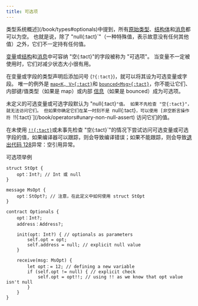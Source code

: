 ```yaml
---
title: 可选项
---
```


类型系统概述](/book/types#optionals)中提到，所有[原始类型](/book/types#primitive-types)、[结构体](/book/structs-and-messages#structs)和[消息](/book/structs-and-messages#messages)都可以为空。 也就是说，除了 "null{:tact}\`"（一种特殊值，表示故意没有任何其他值）之外，它们不一定持有任何值。

[变量](/book/statements#let)或[结构](/book/structs-and-messages#structs)和[消息](/book/structs-and-messages#messages)中可容纳 "空{:tact}"的字段被称为 "可选项"。 当变量不一定被使用时，它们对减少状态大小很有用。

在变量或字段的类型声明后添加问号 (`?{:tact}`)，就可以将其设为可选变量或字段。 唯一的例外是 [`map<K, V>{:tact}`](/book/maps)和 [`bounced<Msg>{:tact}`](/book/bounced)，你不能让它们、内部键/值类型（如果是 map）或内部 [信息](/book/structs-and-messages#messages)（如果是 bounced）成为可选项。

未定义的可选变量或可选字段默认为 "null{:tact}`"值。 如果不先检查 "空{:tact}"，就无法访问它们。 但如果你确定它们在某一时刻不是 `null{:tact}`，可以使用 [非空断言操作符 `!!{:tact}\`](/book/operators#unary-non-null-assert) 访问它们的值。

在未使用 [`!!{:tact}`](/book/operators#unary-non-null-assert)或未事先检查 "空{:tact}\`"的情况下尝试访问可选变量或可选字段的值，如果编译器可以跟踪，则会导致编译错误；如果不能跟踪，则会导致[退出代码 128](/book/exit-codes#128)异常：空引用异常。

可选项举例

```tact
struct StOpt {
    opt：Int?; // Int 或 null
}

message MsOpt {
    opt：StOpt?; // 注意，在此定义中如何使用 struct StOpt
}

contract Optionals {
    opt：Int?;
    address：Address?;

    init(opt: Int?) { // optionals as parameters
        self.opt = opt;
        self.address = null; // explicit null value
    }

    receive(msg: MsOpt) {
        let opt：= 12; // defining a new variable
        if (self.opt != null) { // explicit check
            self.opt = opt!!; // using !! as we know that opt value isn't null
        }
    }
}
```
